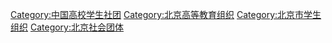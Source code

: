 [[Category:中国高校学生社团|Category:中国高校学生社团]]
[[Category:北京高等教育组织|Category:北京高等教育组织]]
[[Category:北京市学生组织|Category:北京市学生组织]]
[[Category:北京社会团体|Category:北京社会团体]]